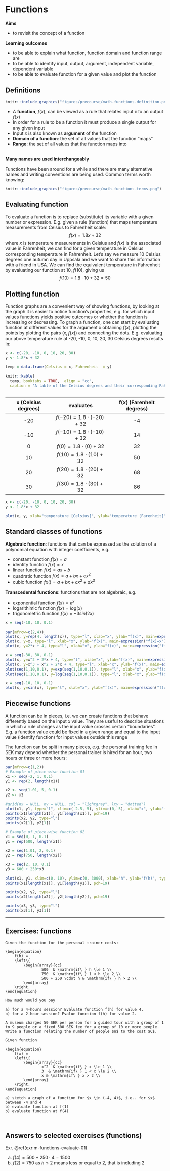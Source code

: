 # Functions

**Aims**

- to revisit the concept of a function

**Learning outcomes**

- to be able to explain what function, function domain and function range are
- to be able to identify input, output, argument, independent variable, dependent variable
- to be able to evaluate function for a given value and plot the function

## Definitions



```r
knitr::include_graphics("figures/precourse/math-functions-definition.png")

```

- A **function**, $f(x)$, can be viewed as a rule that relates input $x$ to an output $f(x)$
- In order for a rule to be a function it must produce a single output for any given input
- Input $x$ is also known as **argument** of the function
- **Domain of a function**: the set of all values that the function "maps"
- **Range**: the set of all values that the function maps into

<br/>
**Many names are used interchangeably** 

Functions have been around for a while and there are many alternative names and writing conventions are being used. Common terms worth knowing:
```r
knitr::include_graphics("figures/precourse/math-functions-terms.png")

```

## Evaluating function
To evaluate a function is to replace (substitute) its variable with a given number or expression. E.g. given a rule (function) that maps temperature measurements from Celsius to Fahrenheit scale:
$$f(x) = 1.8x + 32$$
where $x$ is temperature measurements in Celsius and $f(x)$ is the associated value in Fahrenheit, we can find for a given temperature in Celsius corresponding temperature in Fahrenheit. Let's say we measure 10 Celsius degrees one autumn day in Uppsala and we want to share this information with a friend in USA. We can find the equivalent temperature in Fahrenheit by evaluating our function at 10, $f(10)$, giving us $$f(10) = 1.8\cdot 10 + 32 = 50$$

## Plotting function
Function graphs are a convenient way of showing functions, by looking at the graph it is easier to notice function's properties, e.g. for which input values functions yields positive outcomes or whether the function is increasing or decreasing. To graph a function, one can start by evaluating function at different values for the argument $x$ obtaining $f(x)$, plotting the points by plotting the pairs $(x, f(x))$ and connecting the dots. E.g. evaluating our above temperature rule at -20, -10, 0, 10, 20, 30 Celsius degrees results in: 

```r

x <- c(-20, -10, 0, 10, 20, 30)
y <- 1.8*x + 32

temp = data.frame(Celsius = x, Fahrenheit  = y)

knitr::kable(
  temp, booktabs = TRUE,  align = "cc",
  caption = 'A table of the Celsius degrees and their corresponding Fahrenheit degrees')
  
```

|x (Celsius degrees) | evaluates | f(x) (Farenheit degress)|
| :-----------: | :-----------: | :-------: |
|-20 | $f(-20) = 1.8 \cdot (-20) + 32$| -4 |
|-10 | $f(-10) = 1.8 \cdot (-10) + 32$| 14 |
|0 | $f(0) = 1.8 \cdot (0) + 32$| 32 |
|10 | $f(10) = 1.8 \cdot (10) + 32$| 50 |
|20 | $f(20) = 1.8 \cdot (20) + 32$| 68 |
|30 | $f(30) = 1.8 \cdot (30) + 32$| 86 |

```r

x <- c(-20, -10, 0, 10, 20, 30)
y <- 1.8*x + 32

plot(x, y, xlab="temperature [Celsius]", ylab="temperature [Farenheit]", type="b", panel.first = grid())

```

## Standard classes of functions
**Algebraic function**: functions that can be expressed as the solution of a polynomial equation with integer coefficients, e.g. 

- constant function $f(x) = a$
- identity function $f(x) = x$
- linear function $f(x) = ax + b$
- quadratic function $f(x) = a + bx + cx^2$
- cubic function $fx() = a + bx + cx^2 + dx^3$

**Transcedental functions**: functions that are not algebraic, e.g. 

- exponential function $f(x) = e^x$
- logarithimic function $f(x) = log(x)$
- trigonometric function $f(x) = -3sin(2x)$

```r

x = seq(-10, 10, 0.1)

par(mfrow=c(2,4))
plot(x, y=rep(4, length(x)), type="l", xlab="x", ylab="f(x)", main=expression("f(x)=4"))
plot(x, y=x, type="l", xlab="x", ylab="f(x)", main=expression("f(x)=x"))
plot(x, y=2*x + 4, type="l", xlab="x", ylab="f(x)", main=expression("f(x)=2x + 4"))

x = seq(-30, 30, 0.1)
plot(x, y=x^2 + 2*x + 4, type="l", xlab="x", ylab="f(x)", main=expression("f(x)=x"^2*"+ 2x + 4"))
plot(x, y=x^3 + x^2 + 2*x + 4, type="l", xlab="x", ylab="f(x)", main=expression("f(x)=x"^3*"+x"^2*"+ 2x + 4"))
plot(seq(1,10,0.1), y=exp(seq(1,10,0.1)), type="l", xlab="x", ylab="f(x)", main=expression("f(x)=exp(x)"))
plot(seq(1,10,0.1), y=log(seq(1,10,0.1)), type="l", xlab="x", ylab="f(x)", main=expression("f(x)=log(x)"))

x = seq(-10, 10, 0.1)
plot(x, y=sin(x), type="l", xlab="x", ylab="f(x)", main=expression("f(x)=sin(x)"))

```

## Piecewise functions
A function can be in pieces, i.e. we can create functions that behave differently based on the input $x$ value. They are useful to describe situations in which a rule changes as the input value crosses certain "boundaries". E.g. a function value could be fixed in a given range and equal to the input value (identify function) for input values outside this range

\begin{equation}
    f(x) =
    \left\{
        \begin{array}{cc}
                2 & \mathrm{if\ } x \le 1 \\
                x & \mathrm{if\ } x>1 \\
        \end{array}
    \right.
\end{equation}

The function can be split in many pieces, e.g. the personal training fee in SEK may depend whether the personal trainer is hired for an hour, two hours or three or more hours:
\begin{equation}
    f(h) =
    \left\{
        \begin{array}{cc}
                500  & \mathrm{if\ } h \le 1 \\
                750  & \mathrm{if\ } 1 < h \le 2 \\
                500 + 250 \cdot h & \mathrm{if\ } h > 2 \\
        \end{array}
    \right.
\end{equation}

```r

par(mfrow=c(1,2))
# Example of piece-wise function 01
x1 <- seq(-2, 1, 0.1)
y1 <- rep(2, length(x1))

x2 <- seq(1.01, 5, 0.1)
y2 <- x2

#grid(nx = NULL, ny = NULL, col = "lightgray", lty = "dotted")
plot(x1, y1, type="l", xlim=c(-2.5, 5), ylim=c(0, 5), xlab="x", ylab="f(x)", las=1, panel.first = grid())
points(x1[length(x1)], y1[length(x1)], pch=19)
points(x2, y2, type="l")
points(x2[1], y2[1])

# Example of piece-wise function 02
x1 = seq(0, 1, 0.1)
y1 = rep(500, length(x1))

x2 = seq(1.01, 2, 0.1)
y2 = rep(750, length(x2))

x3 = seq(2, 10, 0.1)
y3 = 600 + 250*x3

plot(x1, y1, xlim=c(0, 10), ylim=c(0, 3000), xlab="h", ylab="f(h)", type="l", las = 1, panel.first = grid())
points(x1[length(x1)], y1[length(y1)], pch=19)

points(x2, y2, type="l")
points(x2[length(x2)], y2[length(y2)], pch=19)

points(x3, y3, type="l")
points(x3[1], y3[1])

```


-----

## Exercises: functions

```exercise

Given the function for the personal trainer costs: 

\begin{equation}
    f(h) =
    \left\{
        \begin{array}{cc}
                500  & \mathrm{if\ } h \le 1 \\
                750  & \mathrm{if\ } 1 < h \le 2 \\
                500 + 250 \cdot h & \mathrm{if\ } h > 2 \\
        \end{array}
    \right.
\end{equation}

How much would you pay

a) for a 4-hours session? Evaluate function f(h) for value 4. 
b) for a 2-hour session? Evalue function f(h) for value 2. 

```

```exercise

A museum charges 50 SEK per person for a guided tour with a group of 1 to 9 people or a fixed 500 SEK fee for a group of 10 or more people. Write a function relating the number of people $n$ to the cost $C$.

```

```exercise

Given function

\begin{equation}
    f(x) =
    \left\{
        \begin{array}{cc}
                x^2  & \mathrm{if\ } x \le 1 \\
                3  & \mathrm{if\ } 1 < x \le 2 \\
                x & \mathrm{if\ } x > 2 \\
        \end{array}
    \right.
\end{equation}
                
a) sketch a graph of a function for $x \in (-4, 4)$, i.e.. for $x$ between -4 and 4
b) evaluate function at f(1)
b) evaluate function at f(4)



```


## Answers to selected exercises (functions) {-}

Exr. \@ref(exr:m-functions-evaluate-01)

a) $f(4) = 500 + 250 \cdot 4 = 1500$
b) $f(2) = 750$ as $h \le 2$ means less or equal to 2, that is including 2
